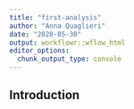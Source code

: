 ```yaml
---
title: "first-analysis"
author: "Anna Quaglieri"
date: "2020-05-30"
output: workflowr::wflow_html
editor_options:
  chunk_output_type: console
---
```


## Introduction

```r

```

